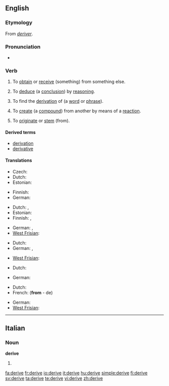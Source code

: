 {{wikipedia|dab=derive}}
==English==

===Etymology===
From {{etyl|fro}} ''[[deriver]]''.

===Pronunciation===
* {{audio|en-us-derive.ogg|Audio (US)}}

===Verb===
{{en-verb|deriv|ing}}
{{rfex}}

# {{context|transitive}} To [[obtain]] or [[receive]] (something) from something else.
# {{context|transitive|logic}} To [[deduce]] (a [[conclusion]]) by [[reasoning]].
# {{context|transitive|linguistics}} To find the [[derivation]] of (a [[word]] or [[phrase]]).
# {{context|transitive|chemistry}} To [[create]] (a [[compound]]) from another by means of a [[reaction]].
# {{context|intransitive}} To [[originate]] or [[stem]] (from).

====Derived terms====
* [[derivation]]
* [[derivative]]

====Translations====
{{trans-top|obtain (something) from something else}}
* Czech: {{t-|cs|odvodit}}
* Dutch: {{t+|nl|afleiden}}
* Estonian: {{t|et|tuletama}}
{{trans-mid}}
* Finnish: {{t+|fi|johtaa}}
* German: {{t+|de|erlangen}}
{{trans-bottom}}

{{trans-top|deduce (a conclusion) by reasoning}}
* Dutch: {{t+|nl|afleiden}}, {{t|nl|deduceren}}
* Estonian: {{t|et|tuletama}}
* Finnish: {{t+|fi|johtaa}}, {{t+|fi|päätellä}}
{{trans-mid}}
* German: {{t+|de|herleiten}}, {{t+|de|ableiten}}
* [[West Frisian]]: {{t|fy|ôfliede|xs=West Frisian}}
{{trans-bottom}}

{{trans-top|find the derivation of (a word or phrase)}}
* Dutch: {{t+|nl|afleiden}}
* German: {{t+|de|herleiten}}, {{t+|de|ableiten}}
{{trans-mid}}
* [[West Frisian]]: {{t|fy|ôfliede|xs=West Frisian}}
{{trans-bottom}}

{{trans-top|create (a compound) from another by means of a reaction}}
* Dutch: {{t+|nl|afleiden}}
{{trans-mid}}
* German: {{t+|de|ableiten}}
{{trans-bottom}}

{{trans-top|originate (from)}}
* Dutch: {{t-|nl|ontstaan}}
* French: {{t+|fr|dériver}} ('''from''' - de)
{{trans-mid}}
* German: {{t+|de|abstammen}}
* [[West Frisian]]: {{t|fy|ôfstamje|xs=West Frisian}}
{{trans-bottom}}

----

==Italian==

===Noun===
'''derive''' {{f}} {{plural}}

# {{plural of|deriva|lang=Italian}}

[[fa:derive]]
[[fr:derive]]
[[io:derive]]
[[it:derive]]
[[hu:derive]]
[[simple:derive]]
[[fi:derive]]
[[sv:derive]]
[[ta:derive]]
[[te:derive]]
[[vi:derive]]
[[zh:derive]]